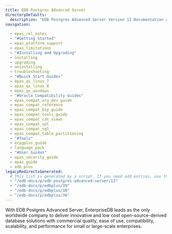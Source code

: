 ```yaml
---
title: EDB Postgres Advanced Server
directoryDefaults:
  description: "EDB Postgres Advanced Server Version 13 Documentation and release notes. Oracle database compatibility with higher security and data redaction for Enterprises."
navigation:
  
  - epas_rel_notes
  - "#Getting Started"
  - epas_platform_support
  - epas_limitations
  - "#Installing and Upgrading"
  - installing
  - upgrading
  - uninstalling
  - troubleshooting
  - "#Quick Start Guides"
  - epas_qs_linux_7
  - epas_qs_linux_8
  - epas_qs_windows
  - "#Oracle Compatibility Guides"
  - epas_compat_ora_dev_guide
  - epas_compat_reference
  - epas_compat_bip_guide
  - epas_compat_tools_guide
  - epas_compat_cat_views
  - epas_compat_spl
  - epas_compat_sql
  - epas_compat_table_partitioning
  - "#Tools"
  - ecpgplus_guide
  - language_pack
  - "#User Guides"
  - epas_security_guide
  - epas_guide
  - edb_plus
legacyRedirectsGenerated:
  # This list is generated by a script. If you need add entries, use the `legacyRedirects` key.
  - "/edb-docs/p/edb-postgres-advanced-server/13"
  - "/edb-docs/p/edbplus/39"
  - "/edb-docs/p/edbplus/38"
  - "/edb-docs/p/edbplus/36"
---
```


With EDB Postgres Advanced Server, EnterpriseDB leads as the only worldwide company to deliver innovative and low cost open-source-derived database solutions with commercial quality, ease of use, compatibility, scalability, and performance for small or large-scale enterprises.

